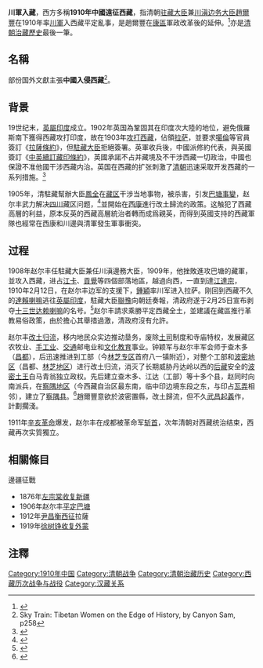 '''川軍入藏'''，西方多稱'''1910年中國遠征西藏'''，指清朝[[驻藏大臣|驻藏大臣]]兼[[川滇边务大臣|川滇边务大臣]][[趙爾豐|趙爾豐]]在1910年率[[川軍|川軍]]入西藏平定亂事，是趙爾豐在[[康區|康區]]軍政改革後的延伸。<ref>{{Cite web |url=http://xz.people.com.cn/GB/184496/11786755.html |title=駐藏大臣趙爾豐與西藏 |access-date=2016-04-13 |archive-url=https://web.archive.org/web/20160424151027/http://xz.people.com.cn/GB/184496/11786755.html |archive-date=2016-04-24 |dead-url=yes }}</ref>亦是[[清朝治藏歷史|清朝治藏歷史]]最後一筆。

==名稱==

部份国外文獻主張'''中國入侵西藏'''<ref>Sky Train: Tibetan Women on the Edge of History, by Canyon Sam, p258</ref>。

== 背景 ==
19世纪末，[[英屬印度|英屬印度]]成立。1902年英国為鞏固其在印度次大陸的地位，避免俄羅斯南下獲得西藏攻打印度，故在1903年[[英國侵藏戰爭|攻打西藏]]，佔領[[拉萨|拉萨]]，並要求[[噶倫|噶倫]]等官員簽訂《[[拉薩條約|拉薩條約]]》，但[[駐藏大臣|駐藏大臣]]拒絕簽署。英軍收兵後，中國派修約代表，與英國簽訂《[[中英續訂藏印條約|中英續訂藏印條約]]》，英國承諾不占并藏境及不干涉西藏一切政治，中國也保證不准他國干涉西藏内治。英国在西藏的扩张刺激了[[清朝|清朝]]迅速采取开发西藏的一系列措施。<ref>{{Cite web |url=http://news.163.com/05/0304/13/1E0JLN1200011247.html |title=英国两次武装入侵西藏 曾对藏军进行大屠杀 |access-date=2013-10-06 |archive-url=https://web.archive.org/web/20140202202528/http://news.163.com/05/0304/13/1E0JLN1200011247.html |archive-date=2014-02-02 |dead-url=yes }}</ref>

1905年，清駐藏幫辦大臣[[鳳全|鳳全]]在[[藏区|藏区]]干涉当地事物，被杀害，引发[[巴塘事變|巴塘事變]]，赵尔丰武力解决[[四川|四川]]藏区问题，<ref>{{Cite journal | title=赵尔丰及其巴塘经营|author=国庆 | journal=《西藏研究》|date=1989年|issue=第4期}}</ref>並開始在[[西康|西康]]進行改土歸流的政策。这触犯了西藏高層的利益，原本反英的西藏高層統治者轉而成爲親英，而得到英國支持的西藏軍隊也經常在西康和川邊與清軍發生軍事衝突。

== 过程 ==
1908年赵尔丰任駐藏大臣兼任川滇邊務大臣，1909年，他挫敗進攻巴塘的藏軍，並攻入西藏，进占[[芒康县|江卡]]、[[貢覺|貢覺]]等四個部落地區，越過{{link-sv|夏貢拉山|Xar Kangla|丹達山}}向西，一直到達[[江达镇|江達宗]]，1910年2月12日，在赵尔丰边军的支援下，[[鍾穎|鍾穎]]率川军进入拉萨。刚回到西藏不久的[[達賴喇嘛|達賴喇嘛]]逃往[[英屬印度|英屬印度]]，駐藏大臣[[聯豫|聯豫]]向朝廷奏報，清政府遂于2月25日宣布剥夺[[十三世达赖喇嘛|十三世达赖喇嘛]]的名号。<ref>{{cite book|title=A History of Modern Tibet, 1913-1951: The Demise of the Lamaist State|author=Melvyn C. Goldstein }}</ref>赵尔丰請求乘勝平定西藏全土，並建議在藏區推行革教易俗政策，由於擔心其舉措過激，清政府沒有允許。

赵尔丰[[改土归流|改土归流]]，移内地民众实边推动垦务，废除[[土司|土司]]制度和寺庙特权，发展藏区农牧业、[[手工业|手工业]]、[[交通|交通]]邮电业和[[文化|文化]][[教育|教育]]事业。钟颖军与赵尔丰军会师于查木多（[[昌都|昌都]]），后迅速推进到工部（今[[林芝专区|林芝专区]]首府八一镇附近），对整个工部和[[波密地区|波密地区]]（昌都、[[林芝地区|林芝地区]]）进行改土归流，消灭了长期威胁丹达岭以西的[[后藏|后藏]]安全的[[波密土王|波密土王]]白马青翁独立政权。先后建立查木多、江达（工部）等十多个县，赵同时向南派兵，在[[察隅地区|察隅地区]]（今西藏自治区最东南，临中印边境东段之东，与印占[[瓦弄|瓦弄]]相邻），建立了[[察隅县|察隅县]]。<ref>{{cite web |url=http://lishi.xooob.com/lszl/20117/400675_1037600.html |title=清朝赵尔丰收复西藏 |dead-url=yes |archive-url=https://archive.today/20131007042958/http://lishi.xooob.com/lszl/20117/400675_1037600.html |archive-date=2013-10-07 |access-date=2013-10-06 }}</ref>趙爾豐意欲於波密置縣，改土歸流，但不久[[武昌起義|武昌起義]]作，計劃擱淺。

1911年[[辛亥革命|辛亥革命]]爆发，赵尔丰在成都被革命军[[斩首|斩首]]，次年清朝对西藏统治结束，西藏再次实質獨立。

==相關條目==

;邊疆征戰
*1876年[[左宗棠收复新疆|左宗棠收复新疆]]
*1906年赵尔丰[[平定巴塘|平定巴塘]]
*1912年[[尹昌衡|尹昌衡]][[尹昌衡西征|西征]]拉薩
*1919年[[徐树铮|徐树铮]][[外蒙撤治|收复外蒙]]

== 注釋 ==
{{reflist}}
{{清朝歷史事件}}

[[Category:1910年中国|Category:1910年中国]]
[[Category:清朝战争|Category:清朝战争]]
[[Category:清朝治藏历史|Category:清朝治藏历史]]
[[Category:西藏历次战争与战役|Category:西藏历次战争与战役]]
[[Category:汉藏关系|Category:汉藏关系]]